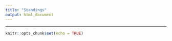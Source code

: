 ```yaml
---
title: "Standings"
output: html_document
---
```


<hr>

```r
knitr::opts_chunk$set(echo = TRUE)
```

